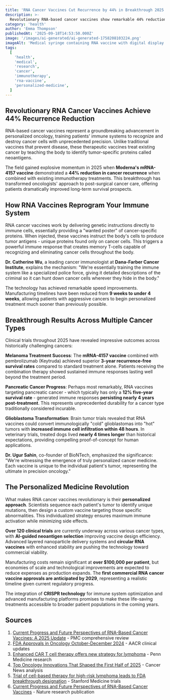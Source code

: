 ```yaml
---
title: 'RNA Cancer Vaccines Cut Recurrence by 44% in Breakthrough 2025 Trials'
description: >-
  Revolutionary RNA-based cancer vaccines show remarkable 44% reduction in recurrence rates across multiple cancer types, with personalized treatments converting 'cold' tumors to immune-active 'hot' tumors in clinical trials.
category: 'health'
author: 'Emma Thompson'
publishedAt: '2025-09-18T14:53:50.000Z'
image: '/images/ai-generated/ai-generated-1758208103224.png'
imageAlt: 'Medical syringe containing RNA vaccine with digital display showing cancer cell targeting in a professional laboratory setting'
tags:
  [
    'health',
    'medical',
    'research',
    'cancer',
    'immunotherapy',
    'rna-vaccine',
    'personalized-medicine',
  ]
---
```


## Revolutionary RNA Cancer Vaccines Achieve 44% Recurrence Reduction

RNA-based cancer vaccines represent a groundbreaking advancement in personalized oncology, training patients' immune systems to recognize and destroy cancer cells with unprecedented precision. Unlike traditional vaccines that prevent disease, these therapeutic vaccines treat existing cancer by teaching the body to identify tumor-specific proteins called neoantigens.

The field gained explosive momentum in 2025 when **Moderna's mRNA-4157 vaccine** demonstrated a **44% reduction in cancer recurrence** when combined with existing immunotherapy treatments. This breakthrough has transformed oncologists' approach to post-surgical cancer care, offering patients dramatically improved long-term survival prospects.

## How RNA Vaccines Reprogram Your Immune System

RNA cancer vaccines work by delivering genetic instructions directly to immune cells, essentially providing a "wanted poster" of cancer-specific proteins. When injected, these vaccines instruct the body's cells to produce tumor antigens - unique proteins found only on cancer cells. This triggers a powerful immune response that creates memory T-cells capable of recognizing and eliminating cancer cells throughout the body.

**Dr. Catherine Wu**, a leading cancer immunologist at **Dana-Farber Cancer Institute**, explains the mechanism: "We're essentially training the immune system like a specialized police force, giving it detailed descriptions of the criminal so it can hunt down cancer cells wherever they hide in the body."

The technology has achieved remarkable speed improvements. Manufacturing timelines have been reduced from **9 weeks to under 4 weeks**, allowing patients with aggressive cancers to begin personalized treatment much sooner than previously possible.

## Breakthrough Results Across Multiple Cancer Types

Clinical trials throughout 2025 have revealed impressive outcomes across historically challenging cancers:

**Melanoma Treatment Success**: The **mRNA-4157 vaccine** combined with pembrolizumab (Keytruda) achieved superior **3-year recurrence-free survival rates** compared to standard treatment alone. Patients receiving the combination therapy showed sustained immune responses lasting well beyond the treatment period.

**Pancreatic Cancer Progress**: Perhaps most remarkably, RNA vaccines targeting pancreatic cancer - which typically has only a **12% five-year survival rate** - generated immune responses **persisting nearly 4 years post-treatment**. This represents unprecedented durability for a cancer type traditionally considered incurable.

**Glioblastoma Transformation**: Brain tumor trials revealed that RNA vaccines could convert immunologically "cold" glioblastomas into "hot" tumors with **increased immune cell infiltration within 48 hours**. In veterinary trials, treated dogs lived **nearly 4 times longer** than historical expectations, providing compelling proof-of-concept for human applications.

**Dr. Ugur Sahin**, co-founder of BioNTech, emphasized the significance: "We're witnessing the emergence of truly personalized cancer medicine. Each vaccine is unique to the individual patient's tumor, representing the ultimate in precision oncology."

## The Personalized Medicine Revolution

What makes RNA cancer vaccines revolutionary is their **personalized approach**. Scientists sequence each patient's tumor to identify unique mutations, then design a custom vaccine targeting those specific abnormalities. This individualized strategy ensures maximum immune activation while minimizing side effects.

**Over 120 clinical trials** are currently underway across various cancer types, with **AI-guided neoantigen selection** improving vaccine design efficiency. Advanced layered nanoparticle delivery systems and **circular RNA vaccines** with enhanced stability are pushing the technology toward commercial viability.

Manufacturing costs remain significant at **over $100,000 per patient**, but economies of scale and technological improvements are expected to reduce expenses as production expands. The **first commercial RNA cancer vaccine approvals are anticipated by 2029**, representing a realistic timeline given current regulatory progress.

The integration of **CRISPR technology** for immune system optimization and advanced manufacturing platforms promises to make these life-saving treatments accessible to broader patient populations in the coming years.

## Sources

1. [Current Progress and Future Perspectives of RNA-Based Cancer Vaccines: A 2025 Update](https://pmc.ncbi.nlm.nih.gov/articles/PMC12153701/) - PMC comprehensive review
2. [FDA Approvals in Oncology October-December 2024](https://www.aacr.org/blog/2025/01/03/fda-approvals-in-oncology-october-december-2024/) - AACR clinical updates
3. [Enhanced CAR T cell therapy offers new strategy for lymphoma](https://www.pennmedicine.org/news/enhanced-car-t-cell-therapy-offers-new-strategy-for-lymphoma) - Penn Medicine research
4. [Top Oncology Innovations That Shaped the First Half of 2025](https://binaytara.org/cancernews/article/top-oncology-innovations-that-shaped-the-first-half-of-2025) - Cancer News analysis
5. [Trial of cell-based therapy for high-risk lymphoma leads to FDA breakthrough designation](https://med.stanford.edu/news/all-news/2024/07/cell-based-therapy-lymphoma-fda-breakthrough-designation.html) - Stanford Medicine trials
6. [Current Progress and Future Perspectives of RNA-Based Cancer Vaccines](https://www.nature.com/articles/s41392-024-01760-0) - Nature research publication
